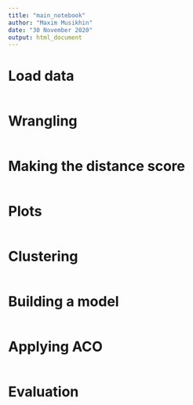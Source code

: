 ```yaml
---
title: "main_notebook"
author: "Maxim Musikhin"
date: "30 November 2020"
output: html_document
---
```


# Load data

```r

```

# Wrangling

```r

```


# Making the distance score

```r

```

# Plots

```r

```

# Clustering

```r

```

# Building a model

```r

```

# Applying ACO

```r

```

# Evaluation

```r

```


